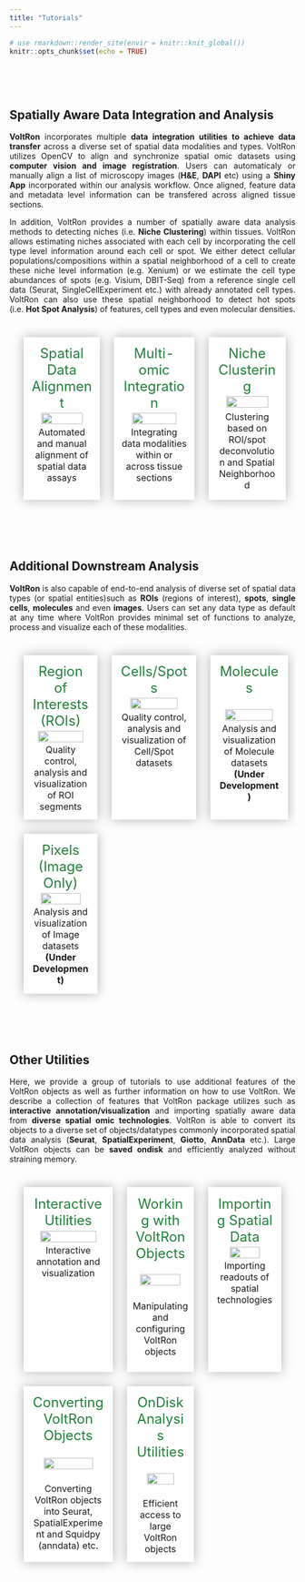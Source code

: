 ```yaml
---
title: "Tutorials"
---
```


<style>
.title{
  display: none;
}
body {
  text-align: justify
}
table, th, td, tr{
  empty-cells:hide;
  border-spacing: 25px;
  border-collapse: separate;
}
td{
  filter:drop-shadow(0 0 10px rgba(0,0,0,0.3));
  padding: 10px;
  background:white;
  text-align:center;
  width:33%;
  vertical-align: text-top;
}
td:hover, td:active{
  filter:drop-shadow(0 0 10px rgba(0,0,0,0.3));
  transform: scale(1.02);
  cursor: pointer;
}
.main-container {
  max-width: 1200px;
  margin-left: auto;
  margin-right: auto;
}
p.tutorial {
  text-decoration: none!important;
  font-size: 1.5em;
  color: #23803A;
  margin: 3%
}
</style>

```r
# use rmarkdown::render_site(envir = knitr::knit_global())
knitr::opts_chunk$set(echo = TRUE)
```

<br>
<!-- <br> -->

<!-- ## Spatial Data Analysis with VoltRon -->

<br>

## Spatially Aware Data Integration and Analysis

**VoltRon** incorporates multiple **data integration utilities to achieve data transfer** across a diverse set of spatial data modalities and types. VoltRon utilizes OpenCV to align and synchronize spatial omic datasets using **computer vision and image registration**. Users can automaticaly or manually align a list of microscopy images (**H&E**, **DAPI** etc) using a **Shiny App** incorporated within our analysis workflow. Once aligned, feature data and metadata level information can be transfered across aligned tissue sections. 

In addition, VoltRon provides a number of spatially aware data analysis methods to detecting niches (i.e. **Niche Clustering**) within tissues. VoltRon allows estimating niches associated with each cell by incorporating the cell type level information around each cell or spot. We either detect cellular populations/compositions within a spatial neighborhood of a cell to create these niche level information (e.g. Xenium) or we estimate the cell type abundances of spots (e.g. Visium, DBIT-Seq) from a reference single cell data (Seurat, SingleCellExperiment etc.) with already annotated cell types. VoltRon can also use these spatial neighborhood to detect hot spots (i.e. **Hot Spot Analysis**) of features, cell types and even molecular densities.

<div>
<table>
<tbody>
  <tr>
   <td onclick="location.href='registration.html';"> 
      <p class ="tutorial"> Spatial Data Alignment </p>
      <img width="80%" height="80%" src="https://bimsbstatic.mdc-berlin.de/landthaler/VoltRon/Package/images/registration.png" class="center">
      <p style = "margin: 3%"> Automated and manual alignment of spatial data assays</p>
   </td>
   <td onclick="location.href='multiomic.html';">
      <p class ="tutorial"> Multi-omic Integration </p>
      <img width="80%" height="80%" src="https://bimsbstatic.mdc-berlin.de/landthaler/VoltRon/Package/images/multiomic.png" class="center">
      <p style = "margin: 3%"> Integrating data modalities within or across tissue sections </p>
   </td>
   <td onclick="location.href='nicheclustering.html';"> 
      <p class ="tutorial"> Niche Clustering </p>
      <img width="80%" height="80%" src="https://bimsbstatic.mdc-berlin.de/landthaler/VoltRon/Package/images/deconvolution.png" class="center">
      <p style = "margin: 5%"> Clustering based on ROI/spot deconvolution and Spatial Neighborhood </p>
   </td>
  </tr>
</tbody>
</table>
</div>

<br>
<br>

## Additional Downstream Analysis

**VoltRon** is also capable of end-to-end analysis of diverse set of spatial data types (or spatial entities)such as **ROIs** (regions of interest), **spots**, **single cells**,  **molecules** and even **images**. Users can set any data type as default at any time where VoltRon provides minimal set of functions to analyze, process and visualize each of these modalities. 

<table>
<tbody>
  <tr>
   <td onclick="location.href='roianalysis.html';"> 
      <p class ="tutorial"> Region of Interests (ROIs) </p>
      <img width="85%" height="85%" src="https://bimsbstatic.mdc-berlin.de/landthaler/VoltRon/Package/images/GeoMx.png" class="center">
      <p style = "margin: 3%"> Quality control, analysis and visualization of ROI segments </p>
   </td>
   <td onclick="location.href='spotanalysis.html';"> 
      <p class ="tutorial"> Cells/Spots </p>
      <img width="80%" height="80%" src="https://bimsbstatic.mdc-berlin.de/landthaler/VoltRon/Package/images/spotanalysis.png" class="center">
      <p style = "margin: 3%"> Quality control, analysis and visualization of Cell/Spot datasets </p>
   </td>
      <td onclick="location.href='moleculeanalysis.html';"> 
      <p class ="tutorial"> Molecules </p>
      <br>
      <img width="85%" height="85%" src="https://bimsbstatic.mdc-berlin.de/landthaler/VoltRon/Package/images/molecule_visualize.png" class="center">
      <br>
      <p style = "margin: 3%"> Analysis and visualization of Molecule datasets <br> <strong> (Under Development) </strong> </p>
   </td>
  </tr>
  <tr>
     <td onclick="location.href='pixelanalysis.html';"> 
      <p class ="tutorial"> Pixels (Image Only) </p>
      <img width="80%" height="80%" src="https://bimsbstatic.mdc-berlin.de/landthaler/VoltRon/Package/images/tissue_lowres_image_grid.png" class="center">
      <p style = "margin: 3%"> Analysis and visualization of Image datasets <br> <strong> (Under Development) </strong> </p>
   </td>
   <td>
   </td>
   <td>
   </td>
  </tr>
</tbody>
</table>

<br>
<br>

##  Other Utilities

Here, we provide a group of tutorials to use additional features of the VoltRon objects as well as further information on how to use VoltRon. We describe a collection of features that VoltRon package utilizes such as **interactive annotation/visualization** and importing spatially aware data from **diverse spatial omic technologies**. VoltRon is able to convert its objects to a diverse set of objects/datatypes commonly incorporated spatial data analysis (**Seurat**, **SpatialExperiment**, **Giotto**, **AnnData** etc.). Large VoltRon objects can be **saved ondisk** and efficiently analyzed without straining memory.

<table>
<tbody>
  <tr>
   <td onclick="location.href='interactive.html';"> 
      <p class ="tutorial"> Interactive Utilities </p>
      <img width="85%" height="85%" src="https://bimsbstatic.mdc-berlin.de/landthaler/VoltRon/Package/images/interactiveannotation.png" class="center">
      <p style = "margin: 3%"> Interactive annotation and visualization </p>
   </td>
   <td onclick="location.href='voltronobjects.html';"> 
      <p class ="tutorial"> Working with VoltRon Objects </p>
      <br>
      <img width="85%" height="85%" src="https://bimsbstatic.mdc-berlin.de/landthaler/VoltRon/Package/images/voltronobjects.png" class="center">
      <br>
      <br>
      <p style = "margin-top: 6%"> Manipulating and configuring VoltRon objects </p>
   </td>
   <td onclick="location.href='importingdata.html';"> 
      <p class ="tutorial"> Importing Spatial Data </p>
      <img width="70%" height="70%" src="https://bimsbstatic.mdc-berlin.de/landthaler/VoltRon/Package/images/technologies.png" class="center">
      <p style = "margin: 3%"> Importing readouts of spatial technologies <br> </p>
   </td>
  </tr>
  <tr>
    <td onclick="location.href='conversion.html';"> 
      <p class ="tutorial"> Converting VoltRon Objects </p>
      <br>
      <img width="80%" height="80%" src="https://bimsbstatic.mdc-berlin.de/landthaler/VoltRon/Package/images/conversion.png" class="center">
      <br>
      <br>
      <p style = "margin: 3%"> Converting VoltRon objects into Seurat, SpatialExperiment and Squidpy (anndata) etc. </p>
   </td>
   <td onclick="location.href='ondisk.html';"> 
      <p class ="tutorial"> OnDisk Analysis Utilities </p>
      <br>
      <img width="70%" height="70%" src="https://bimsbstatic.mdc-berlin.de/landthaler/VoltRon/Package/images/ondisk.png" class="center">
      <br>
      <br>
      <p style = "margin: 3%"> Efficient access to large VoltRon objects </p>
   </td>
  </tr>
</tbody>
</table>

<br>
